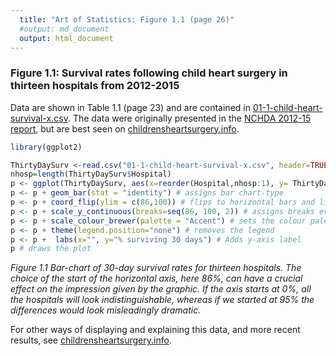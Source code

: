 ```yaml
---
  title: "Art of Statistics: Figure 1.1 (page 26)"
  #output: md_document
  output: html_document
---
```

### Figure 1.1: Survival rates following child heart surgery in thirteen hospitals from 2012-2015
 
Data are shown in Table 1.1 (page 23) and are contained in [01-1-child-heart-survival-x.csv](01-1-child-heart-survival-x.csv). The data were originally presented in the [NCHDA 2012-15 report](https://nicor4.nicor.org.uk/chd/an_paeds.nsf/vwContent/Analysis%20Documents?Opendocument), but are best seen on  [childrensheartsurgery.info](http://childrensheartsurgery.info/).

```r

library(ggplot2)

ThirtyDaySurv <-read.csv("01-1-child-heart-survival-x.csv", header=TRUE) # reads data into ThirtyDaySurv data frame
nhosp=length(ThirtyDaySurv$Hospital)
p <- ggplot(ThirtyDaySurv, aes(x=reorder(Hospital,nhosp:1), y= ThirtyDaySurvival, fill=Hospital)) # constructs initial plot object, , starting with top row
p <- p + geom_bar(stat = "identity") # assigns bar chart-type
p <- p + coord_flip(ylim = c(86,100)) # flips to horizontal bars and limits y-axis
p <- p + scale_y_continuous(breaks=seq(86, 100, 2)) # assigns breaks every 2 percent
p <- p + scale_colour_brewer(palette = "Accent") # sets the colour palette 
p <- p + theme(legend.position="none") # removes the legend
p <- p +  labs(x="", y="% surviving 30 days") # Adds y-axis label  
p # draws the plot

```

_Figure 1.1 Bar-chart of 30-day survival rates for thirteen hospitals. The choice of the start of the horizontal axis, here 86%, can have a crucial effect on the impression given by the graphic. If the axis starts at 0%, all the hospitals will look indistinguishable, whereas if we started at 95% the differences would look misleadingly dramatic._

For other ways of displaying and explaining this data, and more recent results, see [childrensheartsurgery.info](http://childrensheartsurgery.info/).